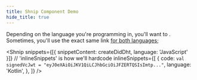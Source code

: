 ```yaml
---
title: Shnip Component Demo
hide_title: true
---
```



<LanguageSwitchHeader text="Hello World" />
<LanguageSupport languages="JavaScript, Kotlin" />

Depending on the language you're programming in, you'll want to <LanguageSwitchLink text='link to different content' links='{"Kotlin": "https://kotlinlang.org/", "JavaScript": "https://www.javascript.com/"}'/>. Sometimes, you'll use the exact same link [for both languages](https://www.google.com/);

<Shnip
  snippets={[{ snippetContent: createDidDht, language: 'JavaScript' }]}
  // 'inlineSnippets' is how we'll hardcode
  inlineSnippets={[
    {
      code: `
            val signedVcJwt = "eyJ0eXAiOiJKV1QiLCJhbGciOiJFZERTQSIsImtp..."
      `,
      language: 'Kotlin',
    },
  ]}
/>
